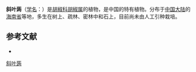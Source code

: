 {{Speciesbox
| name = 斜叶蒟
| status = 
| status_system = 
| image =
| genus = Piper
| species = senporeiense
| authority = Yamam.
}}

'''斜叶蒟'''（[[学名|学名]]：{{lang|la|''Piper senporeiense''}}）是[[胡椒科|胡椒科]][[胡椒属|胡椒属]]的植物，是中国的特有植物。分布于[[中国大陆|中国大陆]]的[[海南省|海南省]]等地，多生在树上、疏林、密林中和石上，目前尚未由人工引种栽培。

== 参考文献 ==
<div class="references-small">
* {{cite web| url =http://www.bioinfo.cn/db05/KmzwSpecies.php?action=view&id=16400| title =斜叶蒟| work =《中国高等植物数据库全库》| publisher =中国科学院微生物研究所| author =昆明植物研究所| accessdate =2009-02-25| deadurl =yes| archiveurl =https://web.archive.org/web/20160305025714/http://www.bioinfo.cn/db05/KmzwSpecies.php?action=view&id=16400| archivedate =2016-03-05}}
</div>
{{Taxonbar|from=Q11080575}}

[[Category:胡椒属|斜叶蒟]]


{{植物小作品}}